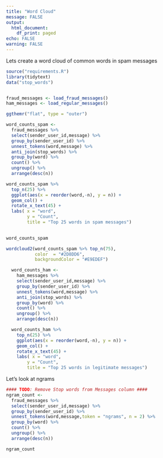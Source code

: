 ```yaml
---
title: "Word Cloud"
message: FALSE
output:
  html_document:
    df_print: paged
echo: FALSE
warning: FALSE
---
```


Lets create a word cloud of common words in spam messages
```r
source("requirements.R")
library(tidytext)
data("stop_words")


fraud_messages <- load_fraud_messages()
ham_messages <- load_regular_messages()

ggthemr("flat", type = "outer")
```

```r

word_counts_spam <- 
  fraud_messages %>% 
  select(sender_user_id,message) %>% 
  group_by(sender_user_id) %>% 
  unnest_tokens(word,message) %>% 
  anti_join(stop_words) %>% 
  group_by(word) %>% 
  count() %>% 
  ungroup() %>% 
  arrange(desc(n))

word_counts_spam %>%
  top_n(25) %>% 
  ggplot(aes(x = reorder(word,-n), y = n)) +
  geom_col() +
  rotate_x_text(45) +
  labs( x = "word",
        y = "Count",
        title = "Top 25 words in spam messages")
  

```

```r
word_counts_spam
```

  
```r
wordcloud2(word_counts_spam %>% top_n(75),
           color  = "#2D8DD6",
           backgroundColor = "#E9EDEF")
```

```r
  word_counts_ham <- 
    ham_messages %>% 
    select(sender_user_id,message) %>% 
    group_by(sender_user_id) %>% 
    unnest_tokens(word,message) %>% 
    anti_join(stop_words) %>% 
    group_by(word) %>% 
    count() %>% 
    ungroup() %>% 
    arrange(desc(n))

  word_counts_ham %>%
    top_n(25) %>% 
    ggplot(aes(x = reorder(word,-n), y = n)) +
    geom_col() +
    rotate_x_text(45) +
    labs( x = "word",
        y = "Count",
        title = "Top 25 words in legitimate messages")
```

Let's look at ngrams

```r

#### TODO: Remove Stop words from Messages column ####
ngram_count <- 
  fraud_messages %>% 
  select(sender_user_id,message) %>%
  group_by(sender_user_id) %>% 
  unnest_tokens(word,message,token = "ngrams", n = 2) %>% 
  group_by(word) %>% 
  count() %>% 
  ungroup() %>% 
  arrange(desc(n))

ngram_count
```

